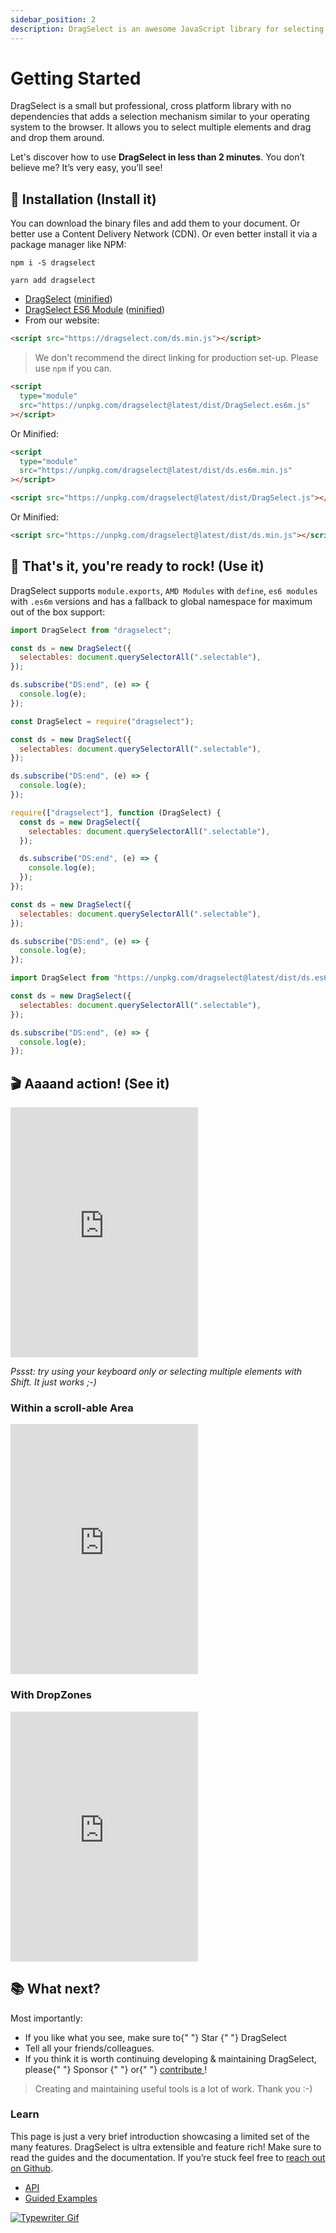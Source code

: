 ```yaml
---
sidebar_position: 2
description: DragSelect is an awesome JavaScript library for selecting multiple elements on the web. This tutorial will show you how to use it.
---
```



# Getting Started

DragSelect is a small but professional, cross platform library with no dependencies that adds a selection mechanism similar to your operating system to the browser. It allows you to select multiple elements and drag and drop them around.

Let's discover how to use **DragSelect in less than 2 minutes**. You don’t believe me? It’s very easy, you’ll see!

## 🧩 Installation (Install it)

You can download the binary files and add them to your document.
Or better use a Content Delivery Network (CDN).
Or even better install it via a package manager like NPM:

<Tabs>
  <TabItem value="npm" label="NPM" default>

```
npm i -S dragselect
```

  </TabItem>
  <TabItem value="yarn" label="Yarn">

```
yarn add dragselect
```

  </TabItem>
  <TabItem value="download" label="Download">

- [DragSelect](https://dragselect.com/DragSelect.js) ([minified](https://dragselect.com/ds.min.js))
- [DragSelect ES6 Module](https://dragselect.com/DragSelect.es6m.js) ([minified](https://dragselect.com/ds.es6m.min.js))
- From our website:

```html
<script src="https://dragselect.com/ds.min.js"></script>
```

> We don't recommend the direct linking for production set-up. Please use `npm` if you can.

  </TabItem>
  <TabItem value="cdn" label="CDN">
    <Tabs>
  <TabItem value="modules" label="Modules" default>

```html
<script
  type="module"
  src="https://unpkg.com/dragselect@latest/dist/DragSelect.es6m.js"
></script>
```

Or Minified:

```html
<script
  type="module"
  src="https://unpkg.com/dragselect@latest/dist/ds.es6m.min.js"
></script>
```

  </TabItem>
  <TabItem value="traditional" label="Traditional" default>

```html
<script src="https://unpkg.com/dragselect@latest/dist/DragSelect.js"></script>
```

Or Minified:

```html
<script src="https://unpkg.com/dragselect@latest/dist/ds.min.js"></script>
```

  </TabItem>
    </Tabs>
  </TabItem>
</Tabs>

## 🎸 That's it, you're ready to rock! (Use it)

DragSelect supports `module.exports`, `AMD Modules` with `define`, `es6 modules` with `.es6m` versions and has a fallback to global namespace for maximum out of the box support:

<Tabs>
  <TabItem value="es6" label="ES6" default>

```js
import DragSelect from "dragselect";

const ds = new DragSelect({
  selectables: document.querySelectorAll(".selectable"),
});

ds.subscribe("DS:end", (e) => {
  console.log(e);
});
```

  </TabItem>
  <TabItem value="commonjs" label="CommonJS">

```js
const DragSelect = require("dragselect");

const ds = new DragSelect({
  selectables: document.querySelectorAll(".selectable"),
});

ds.subscribe("DS:end", (e) => {
  console.log(e);
});
```

  </TabItem>
  <TabItem value="amd" label="AMD">

```js
require(["dragselect"], function (DragSelect) {
  const ds = new DragSelect({
    selectables: document.querySelectorAll(".selectable"),
  });

  ds.subscribe("DS:end", (e) => {
    console.log(e);
  });
});
```

  </TabItem>
  <TabItem value="global" label="Global">

```js
const ds = new DragSelect({
  selectables: document.querySelectorAll(".selectable"),
});

ds.subscribe("DS:end", (e) => {
  console.log(e);
});
```

  </TabItem>
  <TabItem value="cdn" label="From CDN">

```js
import DragSelect from "https://unpkg.com/dragselect@latest/dist/ds.es6m.min.js";

const ds = new DragSelect({
  selectables: document.querySelectorAll(".selectable"),
});

ds.subscribe("DS:end", (e) => {
  console.log(e);
});
```

  </TabItem>
</Tabs>

## 🎬 Aaaand action! (See it)

<iframe
  height="400"
  style={{ width: "100%" }}
  scrolling="no"
  title="DragSelect"
  src="https://codepen.io/ThibaultJanBeyer/embed/prpwYG?default-tab=result&editable=true&theme-id=dark"
  frameBorder="no"
  loading="lazy"
  allowtransparency="true"
  allowFullScreen
>
  See{" "}
  <a href="https://codepen.io/ThibaultJanBeyer/pen/prpwYG">
    this Pen about DragSelect
  </a>{" "}
  on CodePen.
</iframe>

_Pssst: try using your keyboard only or selecting multiple elements with Shift. It just works ;-)_

### Within a scroll-able Area

<iframe
  height="400"
  style={{ width: "100%" }}
  scrolling="no"
  title="DragSelect with Scrollable AREA"
  src="https://codepen.io/ThibaultJanBeyer/embed/Nvobgq?default-tab=result&editable=true&theme-id=dark"
  frameBorder="no"
  loading="lazy"
  allowtransparency="true"
  allowFullScreen
>
  See{" "}
  <a href="https://codepen.io/ThibaultJanBeyer/pen/Nvobgq">
    this Pen about DragSelect
  </a>{" "}
  on CodePen.
</iframe>

### With DropZones

<iframe
  height="400"
  style={{ width: "100%" }}
  scrolling="no"
  title="DragSelect with Scrollable AREA"
  src="https://codepen.io/ThibaultJanBeyer/embed/bGKgVxp?default-tab=result&editable=true&theme-id=dark"
  frameBorder="no"
  loading="lazy"
  allowtransparency="true"
  allowFullScreen
>
  See{" "}
  <a href="https://codepen.io/ThibaultJanBeyer/pen/bGKgVxp">
    this Pen about DragSelect
  </a>{" "}
  on CodePen.
</iframe>

## 📚 What next?

Most importantly:

<ul>
  <li>
    If you like what you see, make sure to{" "}
    <GitHubButton
      href="https://github.com/ThibaultJanBeyer/DragSelect"
      data-icon="octicon-star"
      data-show-count="true"
      aria-label="Star ThibaultJanBeyer/DragSelect on GitHub"
    >
      Star
    </GitHubButton>{" "}
    DragSelect
  </li>
  <li>Tell all your friends/colleagues.</li>
  <li>
    If you think it is worth continuing developing & maintaining DragSelect,
    please{" "}
    <GitHubButton
      href="https://github.com/sponsors/ThibaultJanBeyer"
      data-icon="octicon-heart"
      aria-label="Sponsor @ThibaultJanBeyer on GitHub"
    >
      Sponsor
    </GitHubButton>{" "}
    or{" "}
    <a href="https://github.com/ThibaultJanBeyer/DragSelect/blob/master/CONTRIBUTING.md">
      contribute
    </a>
    !
  </li>
</ul>

> Creating and maintaining useful tools is a lot of work. Thank you :-)

### Learn

This page is just a very brief introduction showcasing a limited set of the many features.
DragSelect is ultra extensible and feature rich!
Make sure to read the guides and the documentation. If you’re stuck feel free to [reach out on Github](https://github.com/ThibaultJanBeyer/DragSelect).

- [API](/docs/category/API)
- [Guided Examples](/docs/category/guided-examples)

[![Typewriter Gif](/img/typewriter.gif)](https://thibaultjanbeyer.com/)
